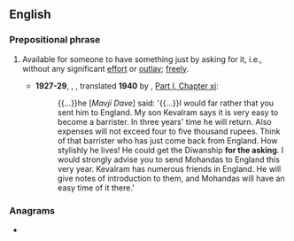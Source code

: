 ==English==

===Prepositional phrase===
{{en-PP}}

# {{lb|en|idiom}} Available for someone to have something just by asking for it, i.e., without any significant [[effort]] or [[outlay]]; [[freely]].
#: {{ux|en|All you have to do is go to the interview. The job is yours '''for the asking'''.}}
#* '''1927-29''', {{w||M.K. Gandhi}}, ''{{w|The Story of My Experiments with Truth}}'', translated '''1940''' by {{w|Mahadev Desai}}, [https://www.mkgandhi.org/autobio/chap11.htm Part I, Chapter xi]:
#*: {{...}}he [''Mavji Dave''] said: '{{...}}I would far rather that you sent him to England. My son Kevalram says it is very easy to become a barrister. In three years' time he will return. Also expenses will not exceed four to five thousand rupees. Think of that barrister who has just come back from England. How stylishly he lives! He could get the Diwanship '''for the asking'''. I would strongly advise you to send Mohandas to England this very year. Kevalram has numerous friends in England. He will give notes of introduction to them, and Mohandas will have an easy time of it there.'

===Anagrams===
* {{anagrams|en|a=aefghiknorst|king of hearts}}